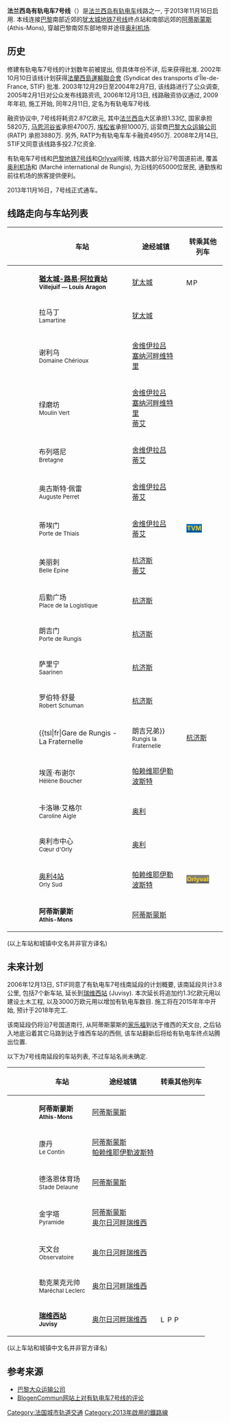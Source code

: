{{refimprove|time=2019-09-13T20:01:18+00:00}}
{{noteTA
|G1=Railway}}
{{Infobox rail line
| name           = 有軌電車7號線
| color          = #6e491e
| logo           = [[File:Tramway-T.svg|30px]] [[File:Logo_Paris_tram_ligne7.svg|30px]]
| logo_width     = 
| logo_alt       = 
| image          = Coeur d'Orly Citadis n°703 par Cramos.JPG
| image_width    = 300px
| image_alt      = 
| caption        = 
| stations       = 18個
| start          = [[猶太城-路易·阿拉貢站|猶太城-路易·阿拉貢站]]
| end            = [[阿蒂斯蒙斯|阿蒂斯蒙斯-埃松門]]
| owner          = [[巴黎大眾運輸公司|RATP]]
| operator       = [[巴黎大眾運輸公司|RATP]]
| ridership2     = 每日25000人次<ref>{{Cite web|language=fr|format=pdf|url=http://www.stif.org/IMG/pdf/guide-tram-stif-2016.pdf|title=Le tram en Île-de-France aujourd’hui et demain|date=May 2016|access-date=|archive-date=2016-09-15|archive-url=https://web.archive.org/web/20160915015236/http://www.stif.org/IMG/pdf/guide-tram-stif-2016.pdf|dead-url=no}}</ref>
| open           = 2013年11月16日
| close          = 
| stock          = 19輛[[阿爾斯通Citadis|阿爾斯通Citadis]]
| linelength_km  = 11.2
| gauge          = {{RailGauge|1435mm|lk=on}}
| speed_km/h     = 
| elevation_m    = 
| website        = 
| type           = [[有軌電車|有軌電車]]
| system         = [[法蘭西島有軌電車|法蘭西島有軌電車]]
| status         = 營運中
| map            = {{法蘭西島有軌電車RDT/7}}
| map_name       = 
| map_state      = 
}}

'''法兰西岛有轨电车7号线'''（{{lang-fr|Ligne 7 du tramway d'Île-de-France}}）是[[法兰西岛有轨电车|法兰西岛有轨电车]]线路之一, 于2013年11月16日启用. 本线连接[[巴黎|巴黎]]南部近郊的[[犹太城|犹太城]][[巴黎地铁7号线|地铁7号线]]终点站和南部远郊的[[阿蒂斯蒙斯|阿蒂斯蒙斯]] (Athis-Mons), 穿越巴黎南郊东部地带并途径[[奥利机场|奥利机场]].

==历史==

修建有轨电车7号线的计划数年前被提出, 但具体年份不详, 后来获得批准. 2002年10月10日该线计划获得[[法蘭西島運輸聯合會|法蘭西島運輸聯合會]] (Syndicat des transports d'Île-de-France, STIF) 批准. 2003年12月29日至2004年2月7日, 该线路进行了公众调查, 2005年2月1日对公众发布线路资讯, 2006年12月13日, 线路融资协议通过, 2009年年初, 施工开始, 同年2月11日, 定名为有轨电车7号线.

融资协议中, 7号线将耗资2.87亿欧元, 其中[[法兰西岛|法兰西岛]]大区承担1.33亿, 国家承担5820万, [[瓦勒德马恩省|马恩河谷省]]承担4700万, [[埃松省|埃松省]]承担1000万, 运营商[[巴黎大众运输公司|巴黎大众运输公司]] (RATP) 承担3880万. 另外, RATP为有轨电车车卡融资4950万. 2008年2月14日, STIF又同意该线路多投2.7亿资金.

有轨电车7号线和[[巴黎地铁7号线|巴黎地铁7号线]]和[[奥利机场内线|Orlyval]]衔接, 线路大部分沿7号国道前进, 覆盖[[奥利机场|奥利机场]]和{{tsl|fr|Marché international de Rungis||朗吉国际市场}} (Marché international de Rungis), 为沿线的65000位居民, 通勤族和前往机场的旅客提供便利。

2013年11月16日，7号线正式通车。

==线路走向与车站列表==

{| cellspacing=0 cellpadding=2 border="0" style="border: 1px solid #999; background-color:#FFFFFF; text-align: center"
|- bgcolor="#CCCCCC"
! !! !! !! 车站 !! 途经城镇 !! 转乘其他列车
|-
| bgcolor="#ffffff"|  || bgcolor="#b98b59" |<font color="white">o</font> || bgcolor="#ffffff"| 
| '''[[猶太城-路易·阿拉貢站|猶太城-路易·阿拉貢站]]<br/><small>Villejuif — Louis Aragon</small>'''
| [[犹太城|犹太城]]
| align=left | [[File:Metro-M.svg|16x16px]][[File:Paris_m_7_jms.svg|16x16px]]
|- bgcolor="#efefef"
| bgcolor="#ffffff"|  || bgcolor="#b98b59" |<font color="white">o</font> || bgcolor="#ffffff"| 
| 拉马丁<br/><small>Lamartine</small>
| [[犹太城|犹太城]]
| align=left |
|-
| bgcolor="#ffffff"|  || bgcolor="#b98b59" |<font color="white">o</font> || bgcolor="#ffffff"| 
| 谢利乌<br/><small>Domaine Chérioux</small>
| [[舍维伊拉吕|舍维伊拉吕]]<br/> [[塞纳河畔维特里|塞纳河畔维特里]]
| align=left |
|- bgcolor="#efefef"
| bgcolor="#ffffff"|  || bgcolor="#b98b59" |<font color="white">o</font> || bgcolor="#ffffff"| 
| 绿磨坊<br/><small>Moulin Vert</small>
| [[舍维伊拉吕|舍维伊拉吕]]<br/> [[塞纳河畔维特里|塞纳河畔维特里]]<br/> [[蒂艾|蒂艾]]
| align=left |
|-
| bgcolor="#ffffff"|  || bgcolor="#b98b59" |<font color="white">o</font> || bgcolor="#ffffff"| 
| 布列塔尼<br/><small>Bretagne</small>
| [[舍维伊拉吕|舍维伊拉吕]]<br/> [[蒂艾|蒂艾]]
| align=left |
|- bgcolor="#efefef"
| bgcolor="#ffffff"|  || bgcolor="#b98b59" |<font color="white">o</font> || bgcolor="#ffffff"| 
| 奥古斯特·佩雷<br/><small>Auguste Perret</small>
| [[舍维伊拉吕|舍维伊拉吕]]<br/> [[蒂艾|蒂艾]]
| align=left |
|-
| bgcolor="#ffffff"|  || bgcolor="#b98b59" |<font color="white">o</font> || bgcolor="#ffffff"| 
| 蒂埃门<br/><small>Porte de Thiais</small>
| [[舍维伊拉吕|舍维伊拉吕]]<br/> [[蒂艾|蒂艾]]
| align=left | [[马恩河谷快速公交|<span style="white-space: nowrap; font-size: 90%; padding: .1em; background-color: #006cb8; color: #ffcd02">'''TVM'''</span>]]
|- bgcolor="#efefef"
| bgcolor="#ffffff"|  || bgcolor="#b98b59" |<font color="white">o</font> || bgcolor="#ffffff"| 
| 美丽刺<br/><small>Belle Epine</small>
| [[杭济斯|杭济斯]]<br/> [[蒂艾|蒂艾]]
| align=left | 
|-
| bgcolor="#ffffff"|  || bgcolor="#b98b59" |<font color="white">o</font> || bgcolor="#ffffff"| 
| 后勤广场<br/><small>Place de la Logistique</small>
| [[杭济斯|杭济斯]]
| align=left |
|- bgcolor="#efefef"
| bgcolor="#ffffff"|  || bgcolor="#b98b59" |<font color="white">o</font> || bgcolor="#ffffff"| 
| 朗吉门<br/><small>Porte de Rungis</small>
| [[杭济斯|杭济斯]]
| align=left |
|-
| bgcolor="#ffffff"|  || bgcolor="#b98b59" |<font color="white">o</font> || bgcolor="#ffffff"| 
| 萨里宁<br/><small>Saarinen</small>
| [[杭济斯|杭济斯]]
| align=left |
|- bgcolor="#efefef"
| bgcolor="#ffffff"|  || bgcolor="#b98b59" |<font color="white">o</font> || bgcolor="#ffffff"| 
| 罗伯特·舒曼<br/><small>Robert Schuman</small>
| [[杭济斯|杭济斯]]
| align=left |
|-
| bgcolor="#ffffff"|  || bgcolor="#b98b59" |<font color="white">o</font> || bgcolor="#ffffff"| 
| {{tsl|fr|Gare de Rungis - La Fraternelle||朗吉兄弟}}<br/><small>Rungis la Fraternelle</small>
| [[杭济斯|杭济斯]]
| align=left | [[File:Logo_train_transilien.svg|16x16px]][[File:Paris_rer_C_jms.svg|16x16px]]
|- bgcolor="#efefef"
| bgcolor="#ffffff"|  || bgcolor="#b98b59" |<font color="white">o</font> || bgcolor="#ffffff"| 
| 埃莲·布谢尔<br/><small>Hélène Boucher</small>
| [[帕赖维耶伊勒波斯特|帕赖维耶伊勒波斯特]]
| align=left |
|-
| bgcolor="#ffffff"|  || bgcolor="#b98b59" |<font color="white">o</font> || bgcolor="#ffffff"| 
| 卡洛琳·艾格尔<br/><small>Caroline Aigle</small>
| [[奥利_(马恩河谷省)|奥利]]
| align=left |
|- bgcolor="#efefef"
| bgcolor="#ffffff"|  || bgcolor="#b98b59" |<font color="white">o</font> || bgcolor="#ffffff"| 
| 奥利市中心<br/><small>Cœur d'Orly</small>
| [[奥利_(马恩河谷省)|奥利]]
| align=left |
|-
| bgcolor="#ffffff"|  || bgcolor="#b98b59" |<font color="white">o</font> || bgcolor="#ffffff"| 
| [[奥利4站|奥利4站]]<br/><small>Orly Sud</small>
| [[帕赖维耶伊勒波斯特|帕赖维耶伊勒波斯特]]
| align=left | [[奧利機場內線|<span style="font-size: 90%; padding: .1em; background-color: #7f7f7f; color: #ffcf00">'''Orlyval'''</span>]]
|- bgcolor="#efefef"
| bgcolor="#ffffff"|  || bgcolor="#b98b59" |<font color="white">o</font> || bgcolor="#ffffff"| 
| '''阿蒂斯蒙斯<br/><small>Athis-Mons</small>'''
| [[阿蒂斯蒙斯|阿蒂斯蒙斯]]
| align=left |
|}
(以上车站和城镇中文名并非官方译名)

==未来计划==

2006年12月13日, STIF同意了有轨电车7号线南延段的计划概要, 该南延段共计3.8公里, 包括7个新车站, 延长到[[瑞维西站|瑞维西站]] (Juvisy). 本次延长将追加约1.3亿欧元用以建设土木工程, 以及3000万欧元用以增加有轨电车数目. 施工将在2015年年中开始, 预计于2018年完工.

该南延段仍将沿7号国道南行, 从阿蒂斯蒙斯的[[家乐福|家乐福]]到达于维西的天文台, 之后钻入地底沿着其它马路到达于维西车站的西侧, 该车站翻新后将给有轨电车终点站腾出位置.

以下为7号线南延段的车站列表, 不过车站名尚未确定.

{| cellspacing=0 cellpadding=2 border="0" style="border: 1px solid #999; background-color:#FFFFFF; text-align: center"
|- bgcolor="#CCCCCC"
! !! !! !! 车站 !! 途经城镇 !! 转乘其他列车
|- bgcolor="#efefef"
| bgcolor="#ffffff"|  || bgcolor="#b98b59" |<font color="white">o</font> || bgcolor="#ffffff"| 
| '''阿蒂斯蒙斯<br/><small>Athis-Mons</small>'''
| [[阿蒂斯蒙斯|阿蒂斯蒙斯]] 
| align=left |
|-
| bgcolor="#ffffff"|  || bgcolor="#b98b59" |<font color="white">o</font> || bgcolor="#ffffff"| 
| 康丹<br/><small>Le Contin</small>
| [[阿蒂斯蒙斯|阿蒂斯蒙斯]]<br/> [[帕赖维耶伊勒波斯特|帕赖维耶伊勒波斯特]] 
| align=left | 
|- bgcolor="#efefef"
| bgcolor="#ffffff"|  || bgcolor="#b98b59" |<font color="white">o</font> || bgcolor="#ffffff"| 
| 德洛恩体育场<br/><small>Stade Delaune</small>
| [[阿蒂斯蒙斯|阿蒂斯蒙斯]]
| align=left |
|- 
| bgcolor="#ffffff"|  || bgcolor="#b98b59" |<font color="white">o</font> || bgcolor="#ffffff"| 
| 金字塔<br/><small>Pyramide</small>
| [[阿蒂斯蒙斯|阿蒂斯蒙斯]]<br/> [[奥尔日河畔瑞维西|奥尔日河畔瑞维西]]
| align=left |
|- bgcolor="#efefef"
| bgcolor="#ffffff"|  || bgcolor="#b98b59" |<font color="white">o</font> || bgcolor="#ffffff"| 
| 天文台<br/><small>Observatoire</small>
| [[奥尔日河畔瑞维西|奥尔日河畔瑞维西]]
| align=left |
|- 
| bgcolor="#ffffff"|  || bgcolor="#b98b59" |<font color="white">o</font> || bgcolor="#ffffff"| 
| 勒克莱克元帅<br/><small>Maréchal Leclerc</small>
| [[奥尔日河畔瑞维西|奥尔日河畔瑞维西]]
| align=left |
|- bgcolor="#efefef"
| bgcolor="#ffffff"|  || bgcolor="#b98b59" |<font color="white">o</font> || bgcolor="#ffffff"| 
| '''[[瑞维西站|瑞维西站]]<br/><small>Juvisy</small>'''
| [[奥尔日河畔瑞维西|奥尔日河畔瑞维西]]
| align=left | [[File:Logo_train_transilien.svg|16x16px]][[File:Paris_rer_C_jms.svg|16x16px]][[File:Paris_rer_D_jms.svg|16x16px]]
|}
(以上车站和城镇中文名并非官方译名)

==参考来源==

* [http://www.ratp.fr/ 巴黎大众运输公司] {{Wayback|url=http://www.ratp.fr/ |date=20030807024735 }}
* [https://web.archive.org/web/20100114200827/http://www.blogencommun.fr/tramway-7/ BlogenCommun网站上对有轨电车7号线的评论]

{{Infobox Paris Network generic}}

[[Category:法国城市轨道交通|Category:法国城市轨道交通]]
[[Category:2013年啟用的鐵路線|Category:2013年啟用的鐵路線]]